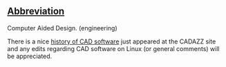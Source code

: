 ==[[Wiktionary:List of acronyms and abbreviations|Abbreviation]]==

Computer Aided Design. (engineering)

There is a nice [http://www.cadazz.com history of CAD software] just appeared at the CADAZZ site and any edits regarding CAD software on Linux (or general comments) will be appreciated.